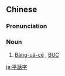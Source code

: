 {{also|平话字}}
==Chinese==
{{zh-forms|s=平话字|type=21}}

===Pronunciation===
{{zh-pron
|m=pínghuàzì
|c=ping4 waa6-2 zi6
|h=pfs=phiàng-fa-sṳ
|md=bàng-uâ-cê
|mn=pêng-ōe-jī/pêng-ōe-lī
|cat=n
}}

===Noun===
{{zh-noun}}

# [[Bàng-uâ-cê]] {{gloss|a Latin alphabet-based orthography for [[Min Dong]]}}, [[BUC]]

[[ja:平話字]]